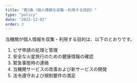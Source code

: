 ```yaml
---
title: "第3条（個人情報を収集・利用する目的）"
type: "policy"
date: "2023-12-02"
order: 3
---
```

当機関が個人情報を収集・利用する目的は、以下のとおりです。

1. ビザ申請の処理と管理
2. 安全な火星旅行のための健康情報の確認
3. 緊急事態時の連絡
4. 当機関サービスの改善および新サービスの開発
5. 法令遵守および規制要件の満足